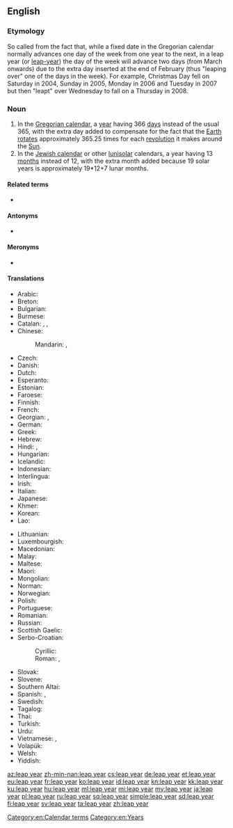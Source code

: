 {{also|leap-year}}
==English==
{{wikipedia}}

===Etymology===
So called from the fact that, while a fixed date in the Gregorian calendar normally advances one day of the week from one year to the next, in a leap year (or [[leap-year]]) the day of the week will advance two days (from March onwards) due to the extra day inserted at the end of February (thus "leaping over" one of the days in the week). For example, Christmas Day fell on Saturday in 2004, Sunday in 2005, Monday in 2006 and Tuesday in 2007 but then "leapt" over Wednesday to fall on a Thursday in 2008.

===Noun===
{{en-noun}}

# In the [[Gregorian calendar]], a [[year]] having 366 [[day]]s instead of the usual 365, with the extra day added to compensate for the fact that the [[Earth]] [[rotate]]s approximately 365.25 times for each [[revolution]] it makes around the [[Sun]].
# In the [[Jewish calendar]] or other [[lunisolar]] calendars, a year having 13 [[month]]s instead of 12, with the extra month added because 19 solar years is approximately 19*12+7 lunar months.

====Related terms====
* {{l|en|leap second}}

====Antonyms====
* {{l|en|common year}}

====Meronyms====
* {{l|en|leap day}}

====Translations====
{{trans-top|366-day year in the Gregorian calendar}}
* Arabic: {{t|ar|سَنَة كَبِيسَة|tr=sanat kabīsa}}
* Breton: {{t|br|bloavezh bizeost|m}}
* Bulgarian: {{t|bg|високосна година|f|sc=Cyrl}}
* Burmese: {{t-needed|my}}
* Catalan: {{t|ca|any de traspàs|m}}, {{t|ca|any bixest|m}}, {{t|ca|any bissextil|m}}
* Chinese:
*: Mandarin: {{t+|cmn|閏年|sc=Hani}}, {{t+|cmn|闰年|tr=rùnnián|sc=Hani}}
* Czech: {{t+|cs|přestupný rok|m}}
* Danish: {{t+|da|skudår|n}}
* Dutch: {{t+|nl|schrikkeljaar|n}}
* Esperanto: {{t|eo|superjaro}}
* Estonian: {{t|et|liigaasta}}
* Faroese: {{t|fo|leypár|n}}
* Finnish: {{t+|fi|karkausvuosi}}
* French: {{t+|fr|année bissextile|f}}
* Georgian: {{t|ka|ნაკიანი წელიწადი|sc=Geor}}, {{t|ka|ნაკიანი წელი|sc=Geor}}
* German: {{t+|de|Schaltjahr|n}}
* Greek: {{t|el|δίσεκτο έτος|n|sc=Grek}}
* Hebrew: {{t-needed|he}}
* Hindi: {{t|hi|अधिवर्ष|tr=adhivarša|sc=Deva}}, {{t|hi|लीप वर्ष|tr=līp varša|sc=Deva}}
* Hungarian: {{t+|hu|szökőév}}
* Icelandic: {{t|is|hlaupár|n}}
* Indonesian: {{t+|id|tahun kabisat}}
* Interlingua: {{t|ia|anno bissextil}}
* Irish: {{t|ga|bliain bhisigh|f}}
* Italian: {{t|it|anno bisestile|m}}
* Japanese: {{t|ja|閏年|tr=[[うるうどし]], urū-doshi; [[じゅんねん]], junnen|sc=Jpan}}
* Khmer: {{t-needed|km}}
* Korean: {{t+|ko|윤년|tr=[[閏年]], yunnyeon|sc=Kore}}
* Lao: {{t-needed|lo}}
{{trans-mid}}
* Lithuanian: {{t|lt|keliamieji metai|m-p}}
* Luxembourgish: {{t|lb|Schaltjoer|n}}
* Macedonian: {{t|mk|престапна година|f|sc=Cyrl}}
* Malay: {{t|ms|tahun lompat}}
* Maltese: {{t|mt|sena bisestili}}
* Maori: {{t|mi|tau kuhurangi}}
* Mongolian: {{t|mn|өндөр жил|sc=Cyrl}}
* Norman: {{t|nrf|année bissextile|f}}
* Norwegian: {{t|no|skuddår|n}}
* Polish: {{t+|pl|rok przestępny|m-in}}
* Portuguese: {{t+|pt|ano bissexto|m}}
* Romanian: {{t+|ro|an bisect}}
* Russian: {{t+|ru|високо́сный год|m}}
* Scottish Gaelic: {{t|gd|bliadhna-leum|f}}
* Serbo-Croatian:
*: Cyrillic: {{t|sh|преступна година|f|sc=Cyrl}}
*: Roman: {{t|sh|prestupna godina|f}}, {{t|sh|prijestupna godina|f}}
* Slovak: {{t|sk|priestupný rok|m}}
* Slovene: {{t+|sl|prestopno leto|n}}
* Southern Altai: {{t|alt|кату јыл|tr=katu cıl}}
* Spanish: {{t+|es|bisiesto|m}}, {{t+|es|año bisiesto|m}}
* Swedish: {{t+|sv|skottår|n}}
* Tagalog: {{t|tl|taong-pares}}
* Thai: {{t-needed|th}}
* Turkish: {{t+|tr|artık yıl}}
* Urdu: {{t|ur|سال کبیسہ|tr=sāl kabīsa}}
* Vietnamese: {{t+|vi|năm nhuận}}, {{t|vi|năm nhuần}}
* Volapük: {{t+|vo|vüpladotayel}}
* Welsh: {{t|cy|blwyddyn naid}}
* Yiddish: {{t|yi|עיבור־יאָר|n|tr=iber-yor}}
{{trans-bottom}}

[[Category:en:Calendar terms]]
[[Category:en:Years]]

[[az:leap year]]
[[zh-min-nan:leap year]]
[[cs:leap year]]
[[de:leap year]]
[[et:leap year]]
[[eu:leap year]]
[[fr:leap year]]
[[ko:leap year]]
[[id:leap year]]
[[kn:leap year]]
[[kk:leap year]]
[[ku:leap year]]
[[hu:leap year]]
[[ml:leap year]]
[[mi:leap year]]
[[my:leap year]]
[[ja:leap year]]
[[pl:leap year]]
[[ru:leap year]]
[[sq:leap year]]
[[simple:leap year]]
[[sd:leap year]]
[[fi:leap year]]
[[sv:leap year]]
[[ta:leap year]]
[[zh:leap year]]